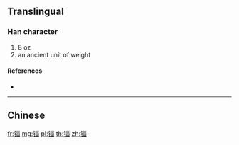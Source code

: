 {{character info/new}}
{{also|錙}}
==Translingual==

===Han character===
{{Han char|rn=167|rad=钅|as=08|sn=13|four=|canj=CVVW,OPVVW,XCVVW}}

# 8 oz
# an ancient unit of weight

====References====
* {{Han ref|kx=1328.061|hdz=64227.120|uh=9531|ud=38193}}

----

==Chinese==
{{zh-see|錙}}

[[fr:锱]]
[[mg:锱]]
[[pl:锱]]
[[th:锱]]
[[zh:锱]]